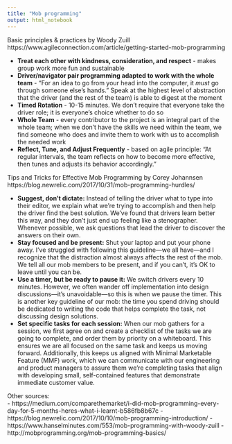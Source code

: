 ```yaml
---
title: "Mob programming"
output: html_notebook
---
```


Basic principles & practices by Woody Zuill
https://www.agileconnection.com/article/getting-started-mob-programming   

- **Treat each other with kindness, consideration, and respect** - makes group work more fun and sustainable
- **Driver/navigator pair programming adapted to work with the whole team** - “For an idea to go from your head into the computer, it _must_ go through someone else’s hands.” Speak at the highest level of abstraction that the driver (and the rest of the team) is able to digest at the moment
- **Timed Rotation** - 10-15 minutes. We don’t require that everyone take the driver role; it is everyone’s choice whether to do so
- **Whole Team** - every contributor to the project is an integral part of the whole team; when we don’t have the skills we need within the team, we find someone who does and invite them to work with us to accomplish the needed work
- **Reflect, Tune, and Adjust Frequently** - based on agile principle: “At regular intervals, the team reflects on how to become more effective, then tunes and adjusts its behavior accordingly.” 

Tips and Tricks for Effective Mob Programming by Corey Johannsen  
https://blog.newrelic.com/2017/10/31/mob-programming-hurdles/   

- **Suggest, don’t dictate:** Instead of telling the driver what to type into their editor, we explain what we’re trying to accomplish and then help the driver find the best solution. We’ve found that drivers learn better this way, and they don’t just end up feeling like a stenographer. Whenever possible, we ask questions that lead the driver to discover the answers on their own.
- **Stay focused and be present:** Shut your laptop and put your phone away. I’ve struggled with following this guideline—we all have—and I recognize that the distraction almost always affects the rest of the mob. We tell all our mob members to be present, and if you can’t, it’s OK to leave until you can be.
- **Use a timer, but be ready to pause it:** We switch drivers every 10 minutes. However, we often wander off implementation into design discussions—it’s unavoidable—so this is when we pause the timer. This is another key guideline of our mob: the time you spend driving should be dedicated to writing the code that helps complete the task, not discussing design solutions.
- **Set specific tasks for each session:** When our mob gathers for a session, we first agree on and create a checklist of the tasks we are going to complete, and order them by priority on a whiteboard. This ensures we are all focused on the same task and keeps us moving forward. Additionally, this keeps us aligned with Minimal Marketable Feature (MMF) work, which we can communicate with our engineering and product managers to assure them we’re completing tasks that align with developing small, self-contained features that demonstrate immediate customer value.

Other sources:  
- https://medium.com/comparethemarket/i-did-mob-programming-every-day-for-5-months-heres-what-i-learnt-b586fb8b67c
- https://blog.newrelic.com/2017/10/10/mob-programming-introduction/
- https://www.hanselminutes.com/553/mob-programming-with-woody-zuill
- http://mobprogramming.org/mob-programming-basics/


